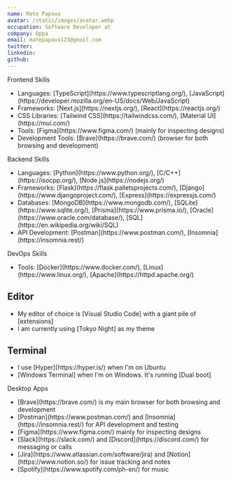 ```yaml
---
name: Mate Papava
avatar: /static/images/avatar.webp
occupation: Software Developer at
company: Oppa
email: matepapava123@gmail.com
twitter: 
linkedin: 
github: 
---
```



Frontend Skills
<ul>
  <li>Languages: [TypeScript](https://www.typescriptlang.org/), [JavaScript](https://developer.mozilla.org/en-US/docs/Web/JavaScript)</li>
  <li>Frameworks: [Next.js](https://nextjs.org/), [React](https://reactjs.org/)</li>
  <li>CSS Libraries: [Tailwind CSS](https://tailwindcss.com/), [Material UI](https://mui.com/)</li>
  <li>Tools: [Figma](https://www.figma.com/) (mainly for inspecting designs)</li>
  <li>Development Tools: [Brave](https://brave.com/) (browser for both browsing and development)</li>
</ul>
Backend Skills
<ul>
  <li>Languages: [Python](https://www.python.org/), [C/C++](https://isocpp.org/), [Node.js](https://nodejs.org/)</li>
  <li>Frameworks: [Flask](https://flask.palletsprojects.com/), [Django](https://www.djangoproject.com/), [Express](https://expressjs.com/)</li>
  <li>Databases: [MongoDB](https://www.mongodb.com/), [SQLite](https://www.sqlite.org/), [Prisma](https://www.prisma.io/), [Oracle](https://www.oracle.com/database/), [SQL](https://en.wikipedia.org/wiki/SQL)</li>
  <li>API Development: [Postman](https://www.postman.com/), [Insomnia](https://insomnia.rest/)</li>
</ul>
DevOps Skills
<ul>
  <li>Tools: [Docker](https://www.docker.com/),
   [Linux](https://www.linux.org/), 
   [Apache](https://httpd.apache.org/)</li>
</ul>


## Editor

<ul>
  <li>
    My editor of choice is [Visual Studio Code] with a giant pile of
    [extensions]
  </li>
  <li>
    I am currently using [Tokyo
    Night] as my theme
  </li>
</ul>

## Terminal

<ul>
  <li>I use [Hyper](https://hyper.is/) when I'm on Ubuntu</li>
  <li>
    [Windows Terminal] when I'm on
    Windows. It's running [Dual boot]
  </li>
</ul>

Desktop Apps
<ul>
  <li>[Brave](https://brave.com/) is my main browser for both browsing and development</li>
  <li>[Postman](https://www.postman.com/) and [Insomnia](https://insomnia.rest/) for API development and testing</li>
  <li>[Figma](https://www.figma.com/) mainly for inspecting designs</li>
  <li>[Slack](https://slack.com/) and [Discord](https://discord.com/) for messaging or calls</li>
  <li>[Jira](https://www.atlassian.com/software/jira) and [Notion](https://www.notion.so/) for issue tracking and notes</li>
  <li>[Spotify](https://www.spotify.com/ph-en/) for music</li>
</ul>
